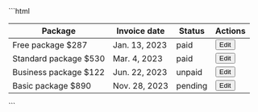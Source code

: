 
<DemoCard title="Contenido escroleable">

<div className="mt-6">
  <div className="h-72">
    <TableScrolleable />
  </div>
</div>

<DemoCardCode>
```html
<div class="w-full h-72 overflow-x-auto scrollbar scrollbar-thumb-slate-400 scrollbar-track-slate-100">
  <table class="table">
    <thead>
      <tr>
        <th>
          <div>Package</div>
        </th>
        <th>
          <div>Invoice date</div>
        </th>
        <th>
          <div>Status</div>
        </th>
        <th>
          <div class="text-end">Actions</div>
        </th>
      </tr>
    </thead>
    <tbody>
      <tr>
        <td>
          <span class="font-semibold block">Free package</span>
          <span>$287</span>
        </td>
        <td>Jan. 13, 2023</td>
        <td>
          <span class="eolo-badge bg-green-600 border-green-600">paid</span>
        </td>
        <td>
          <div class="text-end">
            <button class="eolo-btn eolo-btn-sm bg-primary border-primary text-white dark:bg-primary dark:border-primary dark:text-white">
              Edit
            </button>
          </div>
        </td>
      </tr>
      <tr>
        <td>
          <span class="font-semibold block">Standard package</span>
          <span>$530</span>
        </td>
        <td>Mar. 4, 2023</td>
        <td>
          <span class="eolo-badge bg-green-600 border-green-600">paid</span>
        </td>
        <td>
          <div class="text-end">
            <button class="eolo-btn eolo-btn-sm bg-primary border-primary text-white dark:bg-primary dark:border-primary dark:text-white">
              Edit
            </button>
          </div>
        </td>
      </tr>
      <tr>
        <td>
          <span class="font-semibold block">Business package</span>
          <span>$122</span>
        </td>
        <td>Jun. 22, 2023</td>
        <td>
          <span class="eolo-badge bg-red-700 border-red-700">unpaid</span>
        </td>
        <td>
          <div class="text-end">
            <button class="eolo-btn eolo-btn-sm bg-primary border-primary text-white dark:bg-primary dark:border-primary dark:text-white">
              Edit
            </button>
          </div>
        </td>
      </tr>
      <tr>
        <td>
          <span class="font-semibold block">Basic package</span>
          <span>$890</span>
        </td>
        <td>Nov. 28, 2023</td>
        <td>
          <span class="eolo-badge bg-yellow-600 border-yellow-600">pending</span>
        </td>
        <td>
          <div class="text-end">
            <button class="eolo-btn eolo-btn-sm bg-primary border-primary text-white dark:bg-primary dark:border-primary dark:text-white">
              Edit
            </button>
          </div>
        </td>
      </tr>
    </tbody>
  </table>
</div>
```
</DemoCardCode>

</DemoCard>
